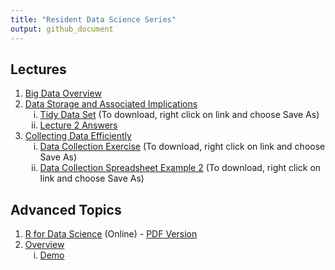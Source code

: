```yaml
---
title: "Resident Data Science Series"
output: github_document
---
```


## Lectures

1. [Big Data Overview](https://bgulbis.github.io/Resident_Data_Science/lecture_01.html)
1. [Data Storage and Associated Implications](https://bgulbis.github.io/Resident_Data_Science/lecture_02.html)
    i. [Tidy Data Set](https://raw.githubusercontent.com/bgulbis/Resident_Data_Science/master/lecture_02_data_tidy.csv) (To download, right click on link and choose Save As)
    i. [Lecture 2 Answers](https://bgulbis.github.io/Resident_Data_Science/lecture_02-notebook.nb.html)
1. [Collecting Data Efficiently](https://bgulbis.github.io/Resident_Data_Science/lecture_03.html)
    i. [Data Collection Exercise](https://github.com/bgulbis/Resident_Data_Science/blob/master/lecture_03_example_01_data_collection.xlsx) (To download, right click on link and choose Save As)
    i. [Data Collection Spreadsheet Example 2](https://github.com/bgulbis/Resident_Data_Science/blob/master/lecture_03_example_02_data_collection.xlsx) (To download, right click on link and choose Save As)

## Advanced Topics

1. [R for Data Science](http://r4ds.had.co.nz/) (Online) - [PDF Version](https://github.com/bgulbis/Resident_Data_Science/raw/master/R_for_Data_Science.pdf)
1. [Overview](https://github.com/bgulbis/Resident_Data_Science/blob/master/advanced_01.md)
    i. [Demo](https://github.com/bgulbis/Resident_Data_Science/blob/master/demo.md)
